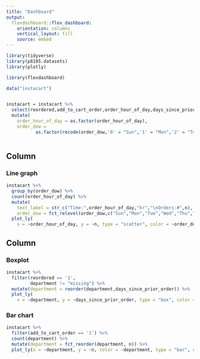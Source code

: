 ```yaml
---
title: "Dashboard"
output: 
  flexdashboard::flex_dashboard:
    orientation: columns
    vertical_layout: fill
    source: embed
---
```


```r
library(tidyverse)
library(p8105.datasets)
library(plotly)

library(flexdashboard)
```


```r
data("instacart")


instacart = instacart %>% 
  select(reordered,add_to_cart_order,order_hour_of_day,days_since_prior_order,product_name,order_dow,aisle,department) %>%
  mutate(
    order_hour_of_day = as.factor(order_hour_of_day),
    order_dow = 
           as.factor(recode(order_dow,'0' = "Sun",'1' = "Mon",'2' = "Tue",'3' = "Wed",'4' = "Thu",'5' = "Fri",'6' = "Sat")))
  
```

Column {data-width=650}
-----------------------------------------------------------------------

### Line graph

```r
instacart %>%
  group_by(order_dow) %>%
  count(order_hour_of_day) %>%
  mutate(
    text_label = str_c("Time:",order_hour_of_day,"hr","\nOrders:#",n),
    order_dow = fct_relevel(order_dow,c("Sun","Mon","Tue","Wed","Thu","Fri","Sat"))) %>%
  plot_ly(
    x = ~order_hour_of_day, y = ~n, type = "scatter", color = ~order_dow, mode = "lines",text = ~text_label,alpha = 0.5)
```

Column {data-width=350}
-----------------------------------------------------------------------

### Boxplot

```r
instacart %>%
  filter(reordered == '1',
         department != "missing") %>%
  mutate(department = reorder(department,days_since_prior_order)) %>%
  plot_ly(
    x = ~department, y = ~days_since_prior_order, type = "box", color = "viridis", alpha = 0.5)

```

### Bar chart

```r
instacart %>%
  filter(add_to_cart_order == '1') %>%
  count(department) %>%
  mutate(department = fct_reorder(department, n)) %>% 
  plot_ly(x = ~department, y = ~n, color = ~department, type = "bar", colors = "viridis")
```

